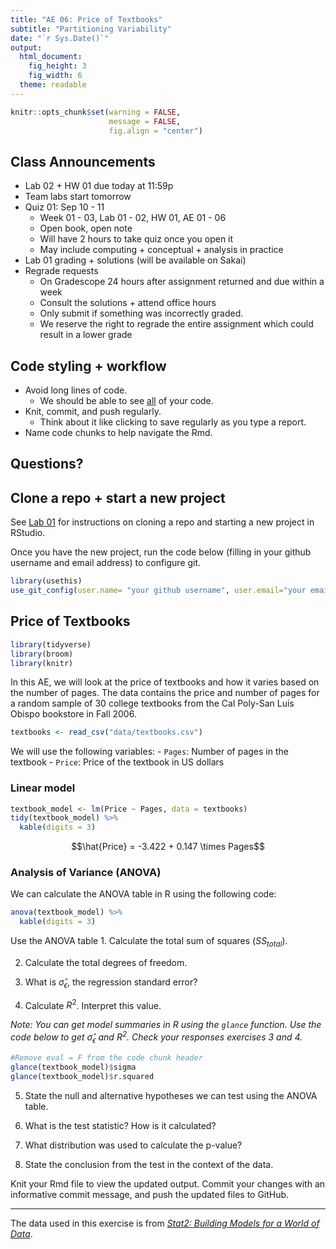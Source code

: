 ```yaml
---
title: "AE 06: Price of Textbooks"
subtitle: "Partitioning Variability"
date: "`r Sys.Date()`"
output: 
  html_document: 
    fig_height: 3
    fig_width: 6
  theme: readable
---
```


```r
knitr::opts_chunk$set(warning = FALSE, 
                      message = FALSE, 
                      fig.align = "center")
```


## Class Announcements

- Lab 02 + HW 01 due today at 11:59p
- Team labs start tomorrow
- Quiz 01: Sep 10 - 11
  - Week 01 - 03, Lab 01 - 02, HW 01, AE 01 - 06
  - Open book, open note
  - Will have 2 hours to take quiz once you open it
  - May include computing + conceptual + analysis in practice
- Lab 01 grading + solutions (will be available on Sakai)
- Regrade requests 
  - On Gradescope 24 hours after assignment returned and due within a week
  - Consult the solutions + attend office hours 
  - Only submit if something was incorrectly graded.
  - We reserve the right to regrade the entire assignment which could result in a lower grade
  
## Code styling + workflow 

- Avoid long lines of code. 
  - We should be able to see <u>all</u> of your code.
- Knit, commit, and push regularly. 
  - Think about it like clicking to save regularly as you type a report.
- Name code chunks to help navigate the Rmd.

## Questions? 

## Clone a repo + start a new project

See [Lab 01](https://sta210-fa20.netlify.app/labs/lab-01-practice-r.html) for instructions on cloning a repo and starting a new project in RStudio. 

Once you have the new project, run the code below (filling in your github username and email address) to configure git. 

```r
library(usethis)
use_git_config(user.name= "your github username", user.email="your email")
```

## Price of Textbooks


```r
library(tidyverse)
library(broom)
library(knitr)
```


In this AE, we will look at the price of textbooks and how it varies based on the number of pages. The data contains the price and number of pages for a random sample of 30 college textbooks from the Cal Poly-San Luis Obispo bookstore in Fall 2006.

```r
textbooks <- read_csv("data/textbooks.csv")
```

We will use the following variables: 
- `Pages`: Number of pages in the textbook
- `Price`: Price of the textbook in US dollars

### Linear model 

```r
textbook_model <- lm(Price ~ Pages, data = textbooks)
tidy(textbook_model) %>%
  kable(digits = 3)
```

$$\hat{Price} = -3.422 + 0.147 \times Pages$$

### Analysis of Variance (ANOVA)

We can calculate the ANOVA table in R using the following code: 

```r
anova(textbook_model) %>%
  kable(digits = 3)
```
Use the ANOVA table
1. Calculate the total sum of squares ($SS_{total}$).

2. Calculate the total degrees of freedom. 

3. What is $\hat{\sigma}_\epsilon$, the regression standard error?

4. Calculate $R^2$. Interpret this value. 

*Note: You can get model summaries in R using the `glance` function. Use the code below to get $\hat{\sigma}_\epsilon$ and $R^2$. Check your responses exercises 3 and 4.*

```r
#Remove eval = F from the code chunk header 
glance(textbook_model)$sigma
glance(textbook_model)$r.squared
```

5. State the null and alternative hypotheses we can test using the ANOVA table. 

6. What is the test statistic? How is it calculated?

7. What distribution was used to calculate the p-value?

8. State the conclusion from the test in the context of the data.


Knit your Rmd file to view the updated output. Commit your changes with an informative commit message, and push the updated files to GitHub. 

<hr> 

The data used in this exercise is from [*Stat2: Building Models for a World of Data*](http://www.stat2.org/datapage.html).